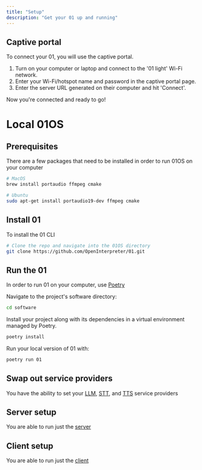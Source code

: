 ```yaml
---
title: "Setup"
description: "Get your 01 up and running"
---
```


## Captive portal

To connect your 01, you will use the captive portal.

1. Turn on your computer or laptop and connect to the '01 light' Wi-Fi network.
2. Enter your Wi-Fi/hotspot name and password in the captive portal page.
3. Enter the server URL generated on their computer and hit 'Connect'.

Now you're connected and ready to go!

# Local 01OS

## Prerequisites

There are a few packages that need to be installed in order to run 01OS on your computer

```bash
# MacOS
brew install portaudio ffmpeg cmake

# Ubuntu
sudo apt-get install portaudio19-dev ffmpeg cmake
```

## Install 01

To install the 01 CLI

```bash
# Clone the repo and navigate into the 01OS directory
git clone https://github.com/OpenInterpreter/01.git
```

## Run the 01

In order to run 01 on your computer, use [Poetry](https://python-poetry.org/docs/#installing-with-the-official-installer)

Navigate to the project's software directory:

```bash
cd software
```

Install your project along with its dependencies in a virtual environment managed by Poetry.

```bash
poetry install
```

Run your local version of 01 with:

```bash
poetry run 01
```

## Swap out service providers

You have the ability to set your <a href="/services/language-model">LLM</a>, <a href="/services/speech-to-text">STT</a>, and <a href="/services/text-to-speech">TTS</a> service providers

## Server setup

You are able to run just the <a href="/server/setup">server</a>

## Client setup

You are able to run just the <a href="/client/setup">client</a>
